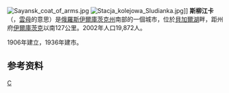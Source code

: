 {{reference|time=2016-10-18}}
[[File:Sayansk_coat_of_arms.jpg|right]]
[[File:Stacja_kolejowa_Sludianka.jpg|thumb]]{{link-ru|斯柳江卡1号站|Слюдянка I}}]]
'''斯柳江卡'''（{{lang-ru|Слюдя́нка}}，[[雲母|雲母]]的意思）是[[俄羅斯|俄羅斯]][[伊爾庫茨克州|伊爾庫茨克州]]南部的一個城市，位於[[貝加爾湖|貝加爾湖]]畔，距州府[[伊爾庫茨克|伊爾庫茨克]]以南127公里。2002年人口19,872人。

1906年建立，1936年建市。

==参考资料==
{{commonscat}}
{{coord|display=title}}
{{Cities and towns in Irkutsk Oblast}}
{{normdaten}}
[[Category:伊爾庫茨克州城市|С]]
{{russia-geo-stub}}